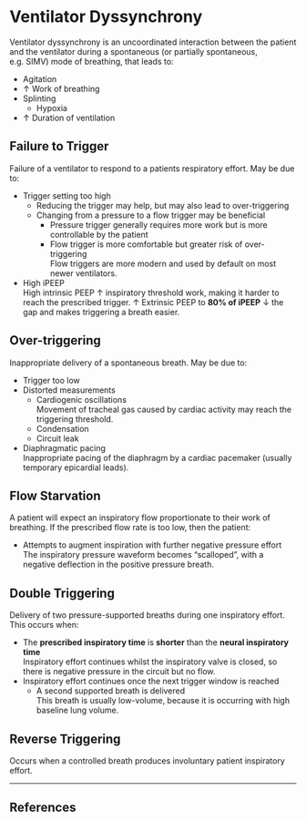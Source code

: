 # Ventilator Dyssynchrony

Ventilator dyssynchrony is an uncoordinated interaction between the patient and the ventilator during a spontaneous (or partially spontaneous, e.g. SIMV) mode of breathing, that leads to:

* Agitation
* ↑ Work of breathing
* Splinting
    * Hypoxia
* ↑ Duration of ventilation


## Failure to Trigger

Failure of a ventilator to respond to a patients respiratory effort. May be due to:

* Trigger setting too high
    * Reducing the trigger may help, but may also lead to over-triggering
    * Changing from a pressure to a flow trigger may be beneficial
        * Pressure trigger generally requires more work but is more controllable by the patient
        * Flow trigger is more comfortable but greater risk of over-triggering\
        Flow triggers are more modern and used by default on most newer ventilators.
* High iPEEP\
High intrinsic PEEP ↑ inspiratory threshold work, making it harder to reach the prescribed trigger. ↑ Extrinsic PEEP to **80% of iPEEP** ↓ the gap and makes triggering a breath easier.


## Over-triggering

Inappropriate delivery of a spontaneous breath. May be due to:

* Trigger too low
* Distorted measurements
    * Cardiogenic oscillations\
    Movement of tracheal gas caused by cardiac activity may reach the triggering threshold.
    * Condensation
    * Circuit leak
* Diaphragmatic pacing\
Inappropriate pacing of the diaphragm by a cardiac pacemaker (usually temporary epicardial leads).


## Flow Starvation

A patient will expect an inspiratory flow proportionate to their work of breathing. If the prescribed flow rate is too low, then the patient:

* Attempts to augment inspiration with further negative pressure effort\
The inspiratory pressure waveform becomes "scalloped", with a negative deflection in the positive pressure breath.


## Double Triggering

Delivery of two pressure-supported breaths during one inspiratory effort. This occurs when:

* The **prescribed inspiratory time** is **shorter** than the **neural inspiratory time**\
Inspiratory effort continues whilst the inspiratory valve is closed, so there is negative pressure in the circuit but no flow.
* Inspiratory effort continues once the next trigger window is reached
    * A second supported breath is delivered\
    This breath is usually low-volume, because it is occurring with high baseline lung volume.


## Reverse Triggering

Occurs when a controlled breath produces involuntary patient inspiratory effort.


---

## References